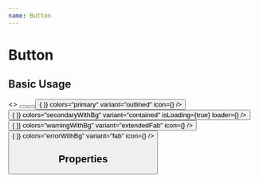 ```yaml
---
name: Button
---
```



# Button

## Basic Usage

<Playground>
  <ThemeProvider theme={theme}>
    <>
      <Button title="Text Button" type="button" variant="textButton" />
      <span style={{ marginRight: '10px' }} />
      <Button title="Default" type="button" />
      <span style={{ marginRight: '10px' }} />
      <Button
        title="outlined"
        type="button"
        onClick={() => {
        }}
        colors="primary"
        variant="outlined"
        icon={<Icon icon={arrow_right} />}
      />
      <span style={{ marginRight: '10px' }} />
      <Button
        title="Button with loader"
        type="button"
        onClick={() => {
        }}
        colors="secondaryWithBg"
        variant="contained"
        isLoading={true}
        loader={<Loader loaderColor="white" />}
      />
      <span style={{ marginRight: '10px' }} />
      <Button
        title="Extended Fab"
        type="button"
        onClick={() => {
        }}
        colors="warningWithBg"
        variant="extendedFab"
        icon={<Icon icon={arrow_right} />}
      />
      <span style={{ marginRight: '10px' }} />
      <Button
        type="button"
        onClick={() => {
        }}
        colors="errorWithBg"
        variant="fab"
        icon={<Icon icon={arrow_right} />}
      />
    </>
  </ThemeProvider>
</Playground>

## Properties

<PropsTable of={Button} />
